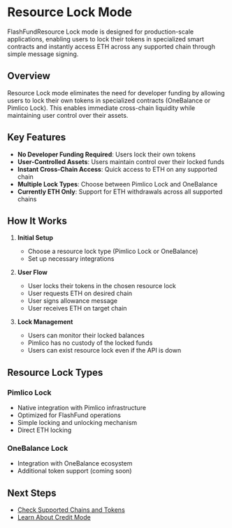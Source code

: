 # Resource Lock Mode

FlashFundResource Lock mode is designed for production-scale applications, enabling users to lock their tokens in specialized smart contracts and instantly access ETH across any supported chain through simple message signing.

## Overview

Resource Lock mode eliminates the need for developer funding by allowing users to lock their own tokens in specialized contracts (OneBalance or Pimlico Lock). This enables immediate cross-chain liquidity while maintaining user control over their assets.

## Key Features

- **No Developer Funding Required**: Users lock their own tokens
- **User-Controlled Assets**: Users maintain control over their locked funds
- **Instant Cross-Chain Access**: Quick access to ETH on any supported chain
- **Multiple Lock Types**: Choose between Pimlico Lock and OneBalance
- **Currently ETH Only**: Support for ETH withdrawals across all supported chains

## How It Works

1. **Initial Setup**
   - Choose a resource lock type (Pimlico Lock or OneBalance)
   - Set up necessary integrations

2. **User Flow**
   - User locks their tokens in the chosen resource lock
   - User requests ETH on desired chain
   - User signs allowance message
   - User receives ETH on target chain

3. **Lock Management**
   - Users can monitor their locked balances
   - Pimlico has no custody of the locked funds
   - Users can exist resource lock even if the API is down

## Resource Lock Types

### Pimlico Lock

- Native integration with Pimlico infrastructure
- Optimized for FlashFund operations
- Simple locking and unlocking mechanism
- Direct ETH locking

### OneBalance Lock

- Integration with OneBalance ecosystem
- Additional token support (coming soon)

## Next Steps

- [Check Supported Chains and Tokens](/infra/flash-fund/supported-chains-and-tokens)
- [Learn About Credit Mode](/infra/flash-fund/modes/credit) 